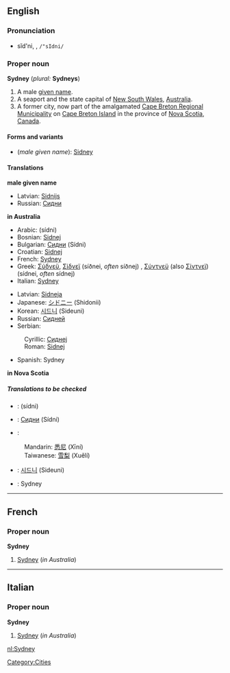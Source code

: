 ==English==
===Pronunciation===
*sĭd'ni, {{IPAchar|/ˈsɪdni/}}, <tt>/"sIdni/</tt>

===Proper noun===
'''Sydney''' (''plural:'' '''Sydneys''')
 
# A male [[given name]].
# A seaport and the state capital of [[New South Wales]], [[Australia]].
# A former city, now part of the amalgamated [[Cape Breton Regional Municipality]] on [[Cape Breton Island]] in the province of [[Nova Scotia]], [[Canada]]. 

====Forms and variants====
*(''male given name''): [[Sidney]]

====Translations====
'''male given name'''
{{top}}
{{mid}}
*Latvian: [[Sidnijs]] {{m}}
*Russian: [[Сидни]] {{m}}
{{bottom}}

'''in Australia'''
{{top}}
*Arabic: {{ARchar|[[سيدني]] ,[[سدني]]}} (sídni) {{m}}
*Bosnian: [[Sidnej#Bosnian|Sidnej]] {{m}}
*Bulgarian: [[Сидни]] (Sídni) {{m}}
*Croatian: [[Sidnej#Croatian|Sidnej]] {{m}}
*French: [[Sydney#French|Sydney]]
*Greek: [[Σύδνεϋ]], [[Σίδνεϊ]] (síðnei, ''often'' síðnej) {{n}}, [[Σύντνεϋ]] (also [[Σίντνεϊ]]) (sídnei, ''often'' sídnej) {{n}}
*Italian: [[Sydney#Italian|Sydney]] {{f}}
{{mid}}
*Latvian: [[Sidneja]] {{f}}
*Japanese: [[シドニー]] (Shidonii)
*Korean: [[시드니]] (Sideuni)
*Russian: [[Сидней]] {{m}}
*Serbian:
:Cyrillic: [[Сиднеј#Serbian|Сиднеј]] {{m}}
:Roman: [[Sidnej#Serbian|Sidnej]] {{m}}
*Spanish: Sydney {{f}}
{{bottom}}

'''in Nova Scotia'''
{{top}}
{{mid}}
{{bottom}}

=====Translations to be checked=====
<!--Remove this section once all of the translations below have been moved into the tables above.-->
{{checktrans}}
*{{ttbc|Arabic}}: {{ARchar|[[سيدني]] ,[[سدني]]}} (sídni) {{m}}
*{{ttbc|Bulgarian}}: [[Сидни]] (Sídni) {{m}}
*{{ttbc|Chinese}}:
:Mandarin: [[悉尼]] (Xīní)
:Taiwanese: [[雪梨]] (Xuělí)
*{{ttbc|Korean}}: [[시드니]] (Sideuni)
*{{ttbc|Spanish}}: Sydney {{f}}

[[Category:Cities]]


----

==French==
===Proper noun===
'''Sydney'''

#[[Sydney#English|Sydney]] (''in Australia'')


----

==Italian==
===Proper noun===
'''Sydney''' {{f}}

#[[Sydney#English|Sydney]] (''in Australia'')

[[nl:Sydney]]